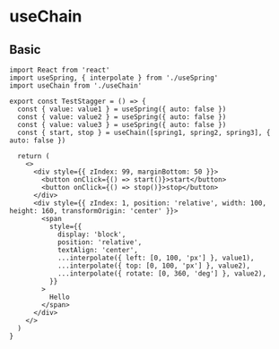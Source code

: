 

<Meta title="MDX/useChain" component={TestStagger} />

# useChain

## Basic

<Story name="Basic">
  <TestStagger />
</Story>

```tsx
import React from 'react'
import useSpring, { interpolate } from './useSpring'
import useChain from './useChain'

export const TestStagger = () => {
  const { value: value1 } = useSpring({ auto: false })
  const { value: value2 } = useSpring({ auto: false })
  const { value: value3 } = useSpring({ auto: false })
  const { start, stop } = useChain([spring1, spring2, spring3], { auto: false })

  return (
    <>
      <div style={{ zIndex: 99, marginBottom: 50 }}>
        <button onClick={() => start()}>start</button>
        <button onClick={() => stop()}>stop</button>
      </div>
      <div style={{ zIndex: 1, position: 'relative', width: 100, height: 160, transformOrigin: 'center' }}>
        <span
          style={{
            display: 'block',
            position: 'relative',
            textAlign: 'center',
            ...interpolate({ left: [0, 100, 'px'] }, value1),
            ...interpolate({ top: [0, 100, 'px'] }, value2),
            ...interpolate({ rotate: [0, 360, 'deg'] }, value2),
          }}
        >
          Hello
        </span>
      </div>
    </>
  )
}
```
